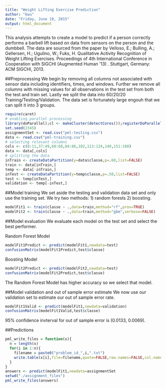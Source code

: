 ```yaml
---
title: "Weight Lifting Exercise Prediction"
author: "kwu"
date: "Friday, June 19, 2015"
output: html_document
---
```


This analysis attempts to create a model to predict if a person correctly performs a barbell lift based on data from sensors on the person and the dumbbell. The data are sourced from the paper by Velloso, E.; Bulling, A.; Gellersen, H.; Ugulino, W.; Fuks, H. Qualitative Activity Recognition of Weight Lifting Exercises. Proceedings of 4th International Conference in Cooperation with SIGCHI (Augmented Human '13) . Stuttgart, Germany: ACM SIGCHI, 2013.

##Preprocessing
We begin by removing all columns not associated with sensor data including identifiers, times, and windows. Further we remove all columns with missing values for all observations in the test set from both the test and train set. Lastly we split the data into 60/20/20 Training/Testing/Validation. The data set is fortunately large engouh that we can split it into 3 groups.

```r
require(caret)
# enabling parallel processing
library(doParallel);cl <- makeCluster(detectCores());registerDoParallel(cl)
set.seed(2345)
assignmentSet <- read.csv("pml-testing.csv")
data <- read.csv("pml-training.csv")
# selecting relevant columns
cols <- c(8:11,37:49,60:68,84:86,102,113:124,140,151:160)
data <- data[,cols]
# splitting the data
inTrain <- createDataPartition(y=data$classe,p=.60,list=FALSE)
train <- data[inTrain,]
temp <- data[-inTrain,]
inTest <- createDataPartition(y=temp$classe,p=.50,list=FALSE)
test <- temp[inTest,]
validation <- temp[-inTest,]
```

##Model training
We set aside the testing and validation data set and only use the training set. We try two methods: 1) random forests 2) boosting.

```r
modelFit1 <- train(classe ~ .,data=train,method="rf",prox=TRUE)
modelFit2 <- train(classe ~ .,data=train,method="gbm",verbose=FALSE)
```

##Model evaluation
We evaluate each model on the test set and select the best performer.

Random Forest Model
```r
modelFit1Predict <- predict(modelFit1,newdata=test)
confusionMatrix(modelFit1Predict,test$classe)
```

Boosting Model
```r
modelFit2Predict <- predict(modelFit2,newdata=test)
confusionMatrix(modelFit2Predict,test$classe)
```

The Random Forest Model has higher accuracy so we select that model.

##Model validation and out of sample error estimate
We now use our validation set to estimate our out of sample error rate.

```r
modelFit1Valid <- predict(modelFit1,newdata=validation)
confusionMatrix(modelFit1Valid,test$classe)
````

95% confidence invterval for out of sample error is (0.0133, 0.0069).

##Predictions
```r
pml_write_files = function(x){
  n = length(x)
  for(i in 1:n){
    filename = paste0("problem_id_",i,".txt")
    write.table(x[i],file=filename,quote=FALSE,row.names=FALSE,col.names=FALSE)
  }
}
answers <- predict(modelFit1,newdata=assignmentSet
setwd("./assignment_files")
pml_write_files(answers)                   
```